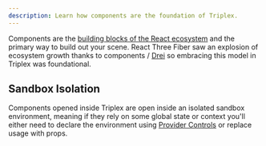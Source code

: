```yaml
---
description: Learn how components are the foundation of Triplex.
---
```


Components are the [building blocks of the React ecosystem](https://react.dev/learn/your-first-component) and the primary way to build out your scene. React Three Fiber saw an explosion of ecosystem growth thanks to components / [Drei](https://github.com/pmndrs/drei) so embracing this model in Triplex was foundational.

## Sandbox Isolation

Components opened inside Triplex are open inside an isolated sandbox environment, meaning if they rely on some global state or context you'll either need to declare the environment using [Provider Controls](/docs/building-your-scene/provider-controls) or replace usage with props.
